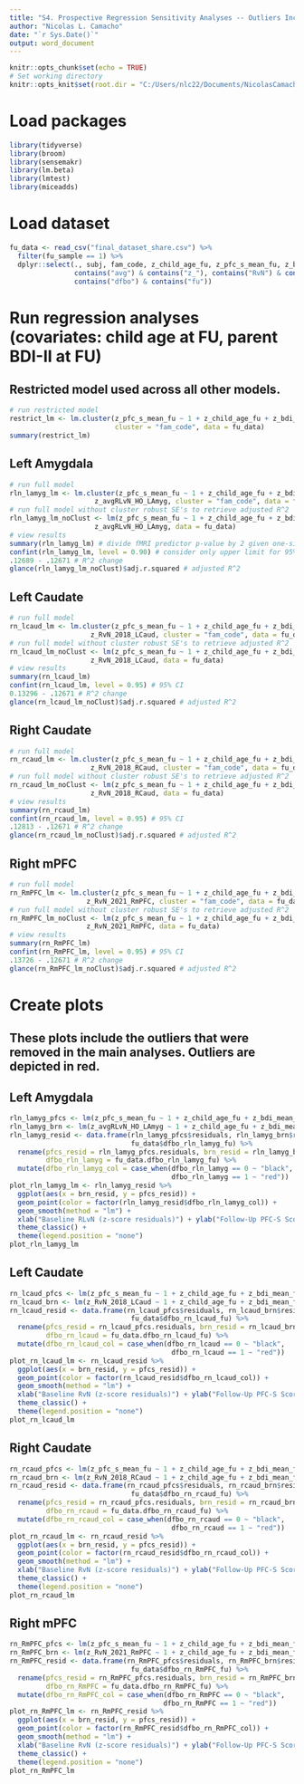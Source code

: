 ---
title: "S4. Prospective Regression Sensitivity Analyses -- Outliers Included"
author: "Nicolas L. Camacho"
date: "`r Sys.Date()`"
output: word_document
---

```{r setup, include=FALSE}
knitr::opts_chunk$set(echo = TRUE)
# Set working directory
knitr::opts_knit$set(root.dir = "C:/Users/nlc22/Documents/NicolasCamacho/fmri_reward/analysis_data")
```

# Load packages
```{r, message = FALSE, warning = FALSE}
library(tidyverse)
library(broom)
library(sensemakr)
library(lm.beta)
library(lmtest)
library(miceadds)
```

# Load dataset
```{r, message = FALSE}
fu_data <- read_csv("final_dataset_share.csv") %>% 
  filter(fu_sample == 1) %>%
  dplyr::select(., subj, fam_code, z_child_age_fu, z_pfc_s_mean_fu, z_bdi_mean_fu, 
                contains("avg") & contains("z_"), contains("RvN") & contains("z_"),
                contains("dfbo") & contains("fu"))
```

# Run regression analyses (covariates: child age at FU, parent BDI-II at FU)

## Restricted model used across all other models.
```{r}
# run restricted model
restrict_lm <- lm.cluster(z_pfc_s_mean_fu ~ 1 + z_child_age_fu + z_bdi_mean_fu,
                          cluster = "fam_code", data = fu_data)
summary(restrict_lm)
```


## Left Amygdala
```{r}
# run full model
rln_lamyg_lm <- lm.cluster(z_pfc_s_mean_fu ~ 1 + z_child_age_fu + z_bdi_mean_fu +
                     z_avgRLvN_HO_LAmyg, cluster = "fam_code", data = fu_data)
# run full model without cluster robust SE's to retrieve adjusted R^2
rln_lamyg_lm_noClust <- lm(z_pfc_s_mean_fu ~ 1 + z_child_age_fu + z_bdi_mean_fu +
                     z_avgRLvN_HO_LAmyg, data = fu_data)
# view results
summary(rln_lamyg_lm) # divide fMRI predictor p-value by 2 given one-sided hypothesis
confint(rln_lamyg_lm, level = 0.90) # consider only upper limit for 95% confidence that estimate is < 0
.12689 - .12671 # R^2 change
glance(rln_lamyg_lm_noClust)$adj.r.squared # adjusted R^2
```

## Left Caudate
```{r}
# run full model
rn_lcaud_lm <- lm.cluster(z_pfc_s_mean_fu ~ 1 + z_child_age_fu + z_bdi_mean_fu +
                    z_RvN_2018_LCaud, cluster = "fam_code", data = fu_data)
# run full model without cluster robust SE's to retrieve adjusted R^2
rn_lcaud_lm_noClust <- lm(z_pfc_s_mean_fu ~ 1 + z_child_age_fu + z_bdi_mean_fu +
                    z_RvN_2018_LCaud, data = fu_data)
# view results
summary(rn_lcaud_lm)
confint(rn_lcaud_lm, level = 0.95) # 95% CI
0.13296 - .12671 # R^2 change
glance(rn_lcaud_lm_noClust)$adj.r.squared # adjusted R^2
```

## Right Caudate
```{r}
# run full model
rn_rcaud_lm <- lm.cluster(z_pfc_s_mean_fu ~ 1 + z_child_age_fu + z_bdi_mean_fu +
                    z_RvN_2018_RCaud, cluster = "fam_code", data = fu_data)
# run full model without cluster robust SE's to retrieve adjusted R^2
rn_rcaud_lm_noClust <- lm(z_pfc_s_mean_fu ~ 1 + z_child_age_fu + z_bdi_mean_fu +
                    z_RvN_2018_RCaud, data = fu_data)
# view results
summary(rn_rcaud_lm)
confint(rn_rcaud_lm, level = 0.95) # 95% CI
.12813 - .12671 # R^2 change
glance(rn_rcaud_lm_noClust)$adj.r.squared # adjusted R^2
```

## Right mPFC
```{r}
# run full model
rn_RmPFC_lm <- lm.cluster(z_pfc_s_mean_fu ~ 1 + z_child_age_fu + z_bdi_mean_fu +
                   z_RvN_2021_RmPFC, cluster = "fam_code", data = fu_data)
# run full model without cluster robust SE's to retrieve adjusted R^2
rn_RmPFC_lm_noClust <- lm(z_pfc_s_mean_fu ~ 1 + z_child_age_fu + z_bdi_mean_fu +
                   z_RvN_2021_RmPFC, data = fu_data)
# view results
summary(rn_RmPFC_lm)
confint(rn_RmPFC_lm, level = 0.95) # 95% CI
.13726 - .12671 # R^2 change
glance(rn_RmPFC_lm_noClust)$adj.r.squared # adjusted R^2
```

# Create plots

## These plots include the outliers that were removed in the main analyses. Outliers are depicted in red.

## Left Amygdala
```{r, message = F}
rln_lamyg_pfcs <- lm(z_pfc_s_mean_fu ~ 1 + z_child_age_fu + z_bdi_mean_fu, data = fu_data)
rln_lamyg_brn <- lm(z_avgRLvN_HO_LAmyg ~ 1 + z_child_age_fu + z_bdi_mean_fu, data = fu_data)
rln_lamyg_resid <- data.frame(rln_lamyg_pfcs$residuals, rln_lamyg_brn$residuals,
                              fu_data$dfbo_rln_lamyg_fu) %>% 
  rename(pfcs_resid = rln_lamyg_pfcs.residuals, brn_resid = rln_lamyg_brn.residuals,
         dfbo_rln_lamyg = fu_data.dfbo_rln_lamyg_fu) %>% 
  mutate(dfbo_rln_lamyg_col = case_when(dfbo_rln_lamyg == 0 ~ "black",
                                        dfbo_rln_lamyg == 1 ~ "red"))
plot_rln_lamyg_lm <- rln_lamyg_resid %>% 
  ggplot(aes(x = brn_resid, y = pfcs_resid)) +
  geom_point(color = factor(rln_lamyg_resid$dfbo_rln_lamyg_col)) +
  geom_smooth(method = "lm") + 
  xlab("Baseline RLvN (z-score residuals)") + ylab("Follow-Up PFC-S Scores (z-score residuals)") + 
  theme_classic() +
  theme(legend.position = "none")
plot_rln_lamyg_lm
```


## Left Caudate
```{r, message = F}
rn_lcaud_pfcs <- lm(z_pfc_s_mean_fu ~ 1 + z_child_age_fu + z_bdi_mean_fu, data = fu_data)
rn_lcaud_brn <- lm(z_RvN_2018_LCaud ~ 1 + z_child_age_fu + z_bdi_mean_fu, data = fu_data)
rn_lcaud_resid <- data.frame(rn_lcaud_pfcs$residuals, rn_lcaud_brn$residuals,
                              fu_data$dfbo_rn_lcaud_fu) %>% 
  rename(pfcs_resid = rn_lcaud_pfcs.residuals, brn_resid = rn_lcaud_brn.residuals,
         dfbo_rn_lcaud = fu_data.dfbo_rn_lcaud_fu) %>% 
  mutate(dfbo_rn_lcaud_col = case_when(dfbo_rn_lcaud == 0 ~ "black",
                                        dfbo_rn_lcaud == 1 ~ "red"))
plot_rn_lcaud_lm <- rn_lcaud_resid %>% 
  ggplot(aes(x = brn_resid, y = pfcs_resid)) +
  geom_point(color = factor(rn_lcaud_resid$dfbo_rn_lcaud_col)) +
  geom_smooth(method = "lm") + 
  xlab("Baseline RvN (z-score residuals)") + ylab("Follow-Up PFC-S Scores (z-score residuals)") + 
  theme_classic() +
  theme(legend.position = "none")
plot_rn_lcaud_lm
```


## Right Caudate
```{r, message = F}
rn_rcaud_pfcs <- lm(z_pfc_s_mean_fu ~ 1 + z_child_age_fu + z_bdi_mean_fu, data = fu_data)
rn_rcaud_brn <- lm(z_RvN_2018_RCaud ~ 1 + z_child_age_fu + z_bdi_mean_fu, data = fu_data)
rn_rcaud_resid <- data.frame(rn_rcaud_pfcs$residuals, rn_rcaud_brn$residuals,
                              fu_data$dfbo_rn_rcaud_fu) %>% 
  rename(pfcs_resid = rn_rcaud_pfcs.residuals, brn_resid = rn_rcaud_brn.residuals,
         dfbo_rn_rcaud = fu_data.dfbo_rn_rcaud_fu) %>% 
  mutate(dfbo_rn_rcaud_col = case_when(dfbo_rn_rcaud == 0 ~ "black",
                                        dfbo_rn_rcaud == 1 ~ "red"))
plot_rn_rcaud_lm <- rn_rcaud_resid %>% 
  ggplot(aes(x = brn_resid, y = pfcs_resid)) +
  geom_point(color = factor(rn_rcaud_resid$dfbo_rn_rcaud_col)) +
  geom_smooth(method = "lm") + 
  xlab("Baseline RvN (z-score residuals)") + ylab("Follow-Up PFC-S Scores (z-score residuals)") + 
  theme_classic() +
  theme(legend.position = "none")
plot_rn_rcaud_lm
```

## Right mPFC
```{r, message = F}
rn_RmPFC_pfcs <- lm(z_pfc_s_mean_fu ~ 1 + z_child_age_fu + z_bdi_mean_fu, data = fu_data)
rn_RmPFC_brn <- lm(z_RvN_2021_RmPFC ~ 1 + z_child_age_fu + z_bdi_mean_fu, data = fu_data)
rn_RmPFC_resid <- data.frame(rn_RmPFC_pfcs$residuals, rn_RmPFC_brn$residuals,
                              fu_data$dfbo_rn_RmPFC_fu) %>% 
  rename(pfcs_resid = rn_RmPFC_pfcs.residuals, brn_resid = rn_RmPFC_brn.residuals,
         dfbo_rn_RmPFC = fu_data.dfbo_rn_RmPFC_fu) %>% 
  mutate(dfbo_rn_RmPFC_col = case_when(dfbo_rn_RmPFC == 0 ~ "black",
                                      dfbo_rn_RmPFC == 1 ~ "red"))
plot_rn_RmPFC_lm <- rn_RmPFC_resid %>% 
  ggplot(aes(x = brn_resid, y = pfcs_resid)) +
  geom_point(color = factor(rn_RmPFC_resid$dfbo_rn_RmPFC_col)) +
  geom_smooth(method = "lm") + 
  xlab("Baseline RvN (z-score residuals)") + ylab("Follow-Up PFC-S Scores (z-score residuals)") + 
  theme_classic() +
  theme(legend.position = "none")
plot_rn_RmPFC_lm
```